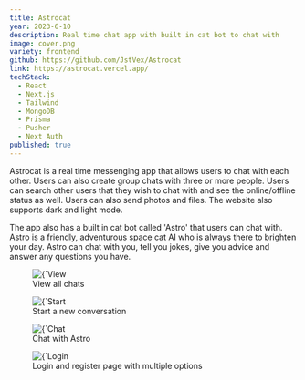 ```yaml
---
title: Astrocat
year: 2023-6-10
description: Real time chat app with built in cat bot to chat with
image: cover.png
variety: frontend
github: https://github.com/JstVex/Astrocat
link: https://astrocat.vercel.app/
techStack:
  - React
  - Next.js
  - Tailwind
  - MongoDB
  - Prisma
  - Pusher
  - Next Auth
published: true
---
```


Astrocat is a real time messenging app that allows users to chat with each other. Users can also create group chats with three or more people. Users can search other users that they wish to chat with and see the online/offline status as well. Users can also send photos and files. The website also supports dark and light mode. 

The app also has a built in cat bot called 'Astro' that users can chat with. Astro is a friendly, adventurous space cat AI who is always there to brighten your day. Astro can chat with you, tell you jokes, give you advice and answer any questions you have.

<figure>
    <Image 
        src={`/images/projects/soteria2.png`}
        alt={`View all chats`}
        width={593}
        height={305}
        priority
    />
    <figcaption>View all chats</figcaption>
</figure>

<figure>
    <Image 
        src={`/images/projects/soteria2.png`}
        alt={`Start a new conversation`}
        width={593}
        height={305}
        priority
    />
    <figcaption>Start a new conversation</figcaption>
</figure>

<figure>
    <Image 
        src={`/images/projects/soteria2.png`}
        alt={`Chat with Astro`}
        width={593}
        height={305}
        priority
    />
    <figcaption>Chat with Astro</figcaption>
</figure>

<figure>
    <Image 
        src={`/images/projects/astrocat/login.png`}
        alt={`Login page`}
        width={593}
        height={305}
        priority
    />
    <figcaption>Login and register page with multiple options</figcaption>
</figure>